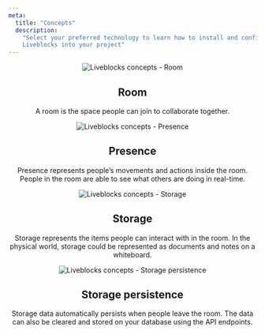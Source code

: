 ```yaml
---
meta:
  title: "Concepts"
  description:
    "Select your preferred technology to learn how to install and configure
    Liveblocks into your project"
---
```


<Grid columns={2} align="center">

<Image
  src="/images/docs/concepts/liveblocks-concepts-01.png"
  alt="Liveblocks concepts - Room"
  width={400}
  height={400}
  quality={90}
/>

<Markdown>

## Room

A room is the space people can join to collaborate together.

</Markdown>

</Grid>

<Grid columns={2} align="center">

<Image
  src="/images/docs/concepts/liveblocks-concepts-02.png"
  alt="Liveblocks concepts - Presence"
  width={400}
  height={400}
  quality={90}
/>

<Markdown>

## Presence

Presence represents people’s movements and actions inside the room. People in
the room are able to see what others are doing in real-time.

</Markdown>

</Grid>

<Grid columns={2} align="center">

<Image
  src="/images/docs/concepts/liveblocks-concepts-03.png"
  alt="Liveblocks concepts - Storage"
  width={400}
  height={400}
  quality={90}
/>

<Markdown>

## Storage

Storage represents the items people can interact with in the room. In the
physical world, storage could be represented as documents and notes on a
whiteboard.

</Markdown>

</Grid>

<Grid columns={2} align="center">

<Image
  src="/images/docs/concepts/liveblocks-concepts-04.png"
  alt="Liveblocks concepts - Storage persistence"
  width={400}
  height={400}
  quality={90}
/>

<Markdown>

## Storage persistence

Storage data automatically persists when people leave the room. The data can
also be cleared and stored on your database using the API endpoints.

</Markdown>

</Grid>
